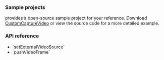 
<PlatformWrapper platform="unreal">


### Sample projects

<Vg k ="COMPANY"/> provides a open-source sample project for your reference. Download [CustomCaptureVideo](https://github.com/AgoraIO-Extensions/Agora-Unreal-RTC-SDK/tree/main/Agora-Unreal-SDK-CPP-Example/Source/AgoraExample/Examples/Advanced/CustomCaptureVideo) or view the source code for a more detailed example. 

### API reference

- <Link to="{{Global.API_REF_UE_ROOT}}/class_imediaengine.html#api_imediaengine_setexternalvideosource">`setExternalVideoSource`</Link>
- <Link to="{{Global.API_REF_UE_ROOT}}/class_imediaengine.html#api_imediaengine_pushvideoframe">`pushVideoFrame`</Link>

</PlatformWrapper>